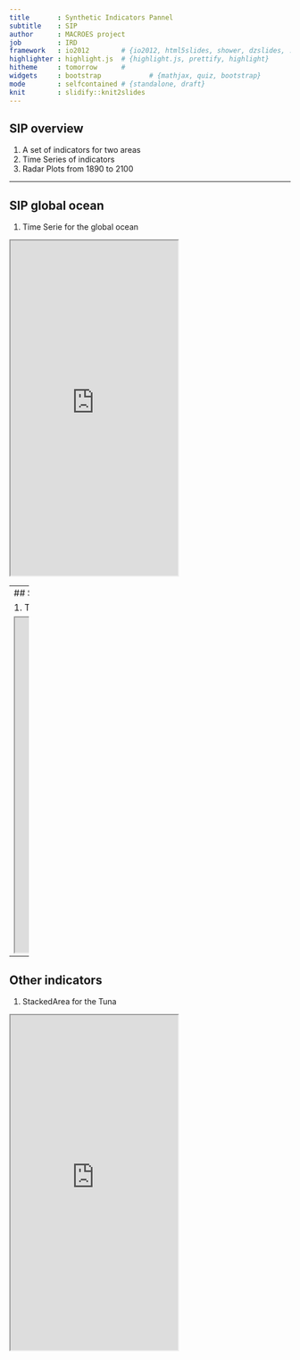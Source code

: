 ```yaml
---
title       : Synthetic Indicators Pannel
subtitle    : SIP
author      : MACROES project
job         : IRD
framework   : io2012        # {io2012, html5slides, shower, dzslides, ...}
highlighter : highlight.js  # {highlight.js, prettify, highlight}
hitheme     : tomorrow      # 
widgets     : bootstrap            # {mathjax, quiz, bootstrap}
mode        : selfcontained # {standalone, draft}
knit        : slidify::knit2slides
---
```


## SIP overview

1. A set of indicators for two areas
2. Time Series of indicators
3. Radar Plots from 1890 to 2100

---

## SIP global ocean

1. Time Serie for the global ocean

 <iframe src = 'http://mdst-macroes.ird.fr/tmp/Radar_plot_and_temporal_series/default/cdn/SIP/SIPSeriePlot_All%20Oceans_10.html' height='600px'></iframe>



--- 
## SIP indian ocean

1. Time Serie for the indian Ocean

 <iframe src = 'http://mdst-macroes.ird.fr/tmp/Radar_plot_and_temporal_series/default/cdn/SIP/SIPSeriePlot_Indian%20Ocean_10.html' height='600px'></iframe>



--- 
## Other indicators

1. StackedArea for the Tuna

 <iframe src = 'http://mdst-macroes.ird.fr/tmp/SpeciesByOcean/cdn/I1_Thunnus_alalunga_Rickshaw.html' height='600px'></iframe>

